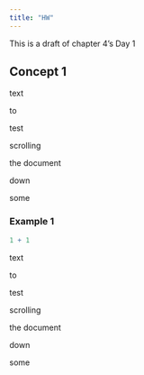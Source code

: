 ```yaml
---
title: "HW"
---
```


This is a draft of chapter 4's Day 1

## Concept 1

text

to

test

scrolling

the document

down

some

### Example 1

```r
1 + 1
```

text

to

test

scrolling

the document

down

some
